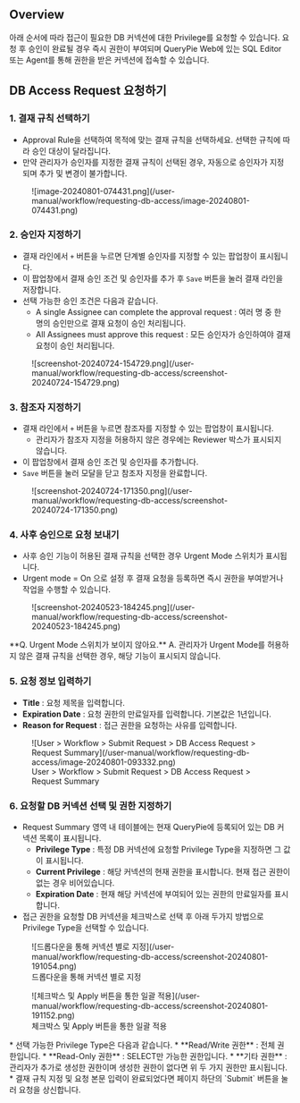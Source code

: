 
## Overview

아래 순서에 따라 접근이 필요한 DB 커넥션에 대한 Privilege를 요청할 수 있습니다. 요청 후 승인이 완료될 경우 즉시 권한이 부여되며 QueryPie Web에 있는 SQL Editor 또는 Agent를 통해 권한을 받은 커넥션에 접속할 수 있습니다.


## DB Access Request 요청하기

### 1. 결재 규칙 선택하기

* Approval Rule을 선택하여 목적에 맞는 결재 규칙을 선택하세요. 선택한 규칙에 따라 승인 대상이 달라집니다. 
* 만약 관리자가 승인자를 지정한 결재 규칙이 선택된 경우, 자동으로 승인자가 지정되며 추가 및 변경이 불가합니다.

<figure data-layout="center" data-align="center">
![image-20240801-074431.png](/user-manual/workflow/requesting-db-access/image-20240801-074431.png)
</figure>

### 2. 승인자 지정하기

* 결재 라인에서 `+` 버튼을 누르면 단계별 승인자를 지정할 수 있는 팝업창이 표시됩니다. 
* 이 팝업창에서 결재 승인 조건 및 승인자를 추가 후 `Save` 버튼을 눌러 결재 라인을 저장합니다.
* 선택 가능한 승인 조건은 다음과 같습니다. 
    * A single Assignee can complete the approval request : 여러 명 중 한 명의 승인만으로 결재 요청이 승인 처리됩니다.
    * All Assignees must approve this request : 모든 승인자가 승인하여야 결재 요청이 승인 처리됩니다.

<figure data-layout="center" data-align="center">
![screenshot-20240724-154729.png](/user-manual/workflow/requesting-db-access/screenshot-20240724-154729.png)
</figure>

### 3. 참조자 지정하기

* 결재 라인에서 `+` 버튼을 누르면 참조자를 지정할 수 있는 팝업창이 표시됩니다. 
    * 관리자가 참조자 지정을 허용하지 않은 경우에는 Reviewer 박스가 표시되지 않습니다. 
* 이 팝업창에서 결재 승인 조건 및 승인자를 추가합니다. 
* `Save` 버튼을 눌러 모달을 닫고 참조자 지정을 완료합니다.

<figure data-layout="center" data-align="center">
![screenshot-20240724-171350.png](/user-manual/workflow/requesting-db-access/screenshot-20240724-171350.png)
</figure>

### 4. 사후 승인으로 요청 보내기

* 사후 승인 기능이 허용된 결재 규칙을 선택한 경우 Urgent Mode 스위치가 표시됩니다. 
* Urgent mode = On 으로 설정 후 결재 요청을 등록하면 즉시 권한을 부여받거나 작업을 수행할 수 있습니다.

<figure data-layout="center" data-align="center">
![screenshot-20240523-184245.png](/user-manual/workflow/requesting-db-access/screenshot-20240523-184245.png)
</figure>

<Callout type="important">
**Q. Urgent Mode 스위치가 보이지 않아요.**
A. 관리자가 Urgent Mode를 허용하지 않은 결재 규칙을 선택한 경우, 해당 기능이 표시되지 않습니다.
</Callout>

### 5. 요청 정보 입력하기

*  **Title**  : 요청 제목을 입력합니다. 
*  **Expiration Date**  : 요청 권한의 만료일자를 입력합니다. 기본값은 1년입니다.
*  **Reason for Request**  : 접근 권한을 요청하는 사유를 입력합니다. 

<figure data-layout="center" data-align="center">
![User &gt; Workflow &gt; Submit Request &gt; DB Access Request &gt; Request Summary](/user-manual/workflow/requesting-db-access/image-20240801-093332.png)
<figcaption>
User &gt; Workflow &gt; Submit Request &gt; DB Access Request &gt; Request Summary
</figcaption>
</figure>

### 6. 요청할 DB 커넥션 선택 및 권한 지정하기

* Request Summary 영역 내 테이블에는 현재 QueryPie에 등록되어 있는 DB 커넥션 목록이 표시됩니다. 
    *  **Privilege Type**  : 특정 DB 커넥션에 요청할 Privilege Type을 지정하면 그 값이 표시됩니다. 
    *  **Current Privilege**  : 해당 커넥션의 현재 권한을 표시합니다. 현재 접근 권한이 없는 경우 비어있습니다.
    *  **Expiration Date**  : 현재 해당 커넥션에 부여되어 있는 권한의 만료일자를 표시합니다.
* 접근 권한을 요청할 DB 커넥션을 체크박스로 선택 후 아래 두가지 방법으로 Privilege Type을 선택할 수 있습니다.
<figure data-layout="center" data-align="center">
![드롭다운을 통해 커넥션 별로 지정](/user-manual/workflow/requesting-db-access/screenshot-20240801-191054.png)
<figcaption>
드롭다운을 통해 커넥션 별로 지정
</figcaption>
</figure>
<figure data-layout="center" data-align="center">
![체크박스 및 Apply 버튼을 통한 일괄 적용](/user-manual/workflow/requesting-db-access/screenshot-20240801-191152.png)
<figcaption>
체크박스 및 Apply 버튼을 통한 일괄 적용
</figcaption>
</figure>
* 선택 가능한 Privilege Type은 다음과 같습니다. 
    *  **Read/Write 권한**  : 전체 권한입니다. 
    *  **Read-Only 권한**  : SELECT만 가능한 권한입니다.
    *  **기타 권한**  : 관리자가 추가로 생성한 권한이며 생성한 권한이 없다면 위 두 가지 권한만 표시됩니다. 
* 결재 규칙 지정 및 요청 본문 입력이 완료되었다면 페이지 하단의 `Submit` 버튼을 눌러 요청을 상신합니다.
